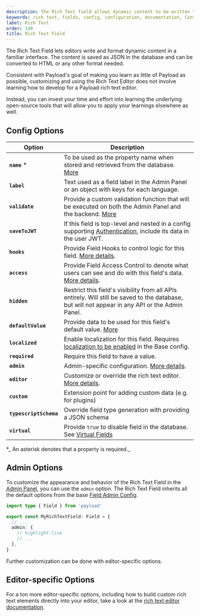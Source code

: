 ```yaml
---
description: The Rich Text field allows dynamic content to be written through the Admin Panel. Learn how to use Rich Text fields, see examples and options.
keywords: rich text, fields, config, configuration, documentation, Content Management System, cms, headless, javascript, node, react, nextjs
label: Rich Text
order: 140
title: Rich Text Field
---
```


The Rich Text Field lets editors write and format dynamic content in a familiar interface. The content is saved as JSON in the database and can be converted to HTML or any other format needed.

Consistent with Payload's goal of making you learn as little of Payload as possible, customizing and using the Rich Text Editor does not involve learning how to develop for a Payload rich text editor.

Instead, you can invest your time and effort into learning the underlying open-source tools that will allow you to apply your learnings elsewhere as well.

<LightDarkImage
  alt="Shows a Rich Text field in the Payload Admin Panel"
  caption="Admin Panel screenshot of a Rich Text field"
  srcDark="https://payloadcms.com/images/docs/fields/richtext-dark.png"
  srcLight="https://payloadcms.com/images/docs/fields/richtext.png"
/>

## Config Options

| Option                 | Description                                                                                                                                                      |
| ---------------------- | ---------------------------------------------------------------------------------------------------------------------------------------------------------------- |
| **`name`** \*          | To be used as the property name when stored and retrieved from the database. [More](./overview#field-names)                                                      |
| **`label`**            | Text used as a field label in the Admin Panel or an object with keys for each language.                                                                          |
| **`validate`**         | Provide a custom validation function that will be executed on both the Admin Panel and the backend. [More](./overview#validation)                                |
| **`saveToJWT`**        | If this field is top-level and nested in a config supporting [Authentication](../authentication/overview), include its data in the user JWT.                     |
| **`hooks`**            | Provide Field Hooks to control logic for this field. [More details](../hooks/fields).                                                                            |
| **`access`**           | Provide Field Access Control to denote what users can see and do with this field's data. [More details](../access-control/fields).                               |
| **`hidden`**           | Restrict this field's visibility from all APIs entirely. Will still be saved to the database, but will not appear in any API or the Admin Panel.                 |
| **`defaultValue`**     | Provide data to be used for this field's default value. [More](./overview#default-values)                                                                        |
| **`localized`**        | Enable localization for this field. Requires [localization to be enabled](../configuration/localization) in the Base config.                                     |
| **`required`**         | Require this field to have a value.                                                                                                                              |
| **`admin`**            | Admin-specific configuration. [More details](#admin-options).                                                                                                    |
| **`editor`**           | Customize or override the rich text editor. [More details](../rich-text/overview).                                                                               |
| **`custom`**           | Extension point for adding custom data (e.g. for plugins)                                                                                                        |
| **`typescriptSchema`** | Override field type generation with providing a JSON schema                                                                                                      |
| **`virtual`**          | Provide `true` to disable field in the database. See [Virtual Fields](https://payloadcms.com/blog/learn-how-virtual-fields-can-help-solve-common-cms-challenges) |

\*_ An asterisk denotes that a property is required._

## Admin Options

To customize the appearance and behavior of the Rich Text Field in the [Admin Panel](../admin/overview), you can use the `admin` option. The Rich Text Field inherits all the default options from the base [Field Admin Config](./overview#admin-options).

```ts
import type { Field } from 'payload'

export const MyRichTextField: Field = {
  // ...
  admin: {
    // highlight-line
    // ...
  },
}
```

Further customization can be done with editor-specific options.

## Editor-specific Options

For a ton more editor-specific options, including how to build custom rich text elements directly into your editor,
take a look at the [rich text editor documentation](../rich-text/overview).
